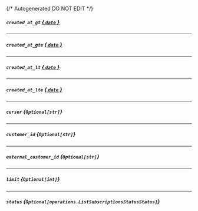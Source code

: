 {/* Autogenerated DO NOT EDIT  */}

##### `created_at_gt` [*{ `date` }*](https://docs.python.org/3/library/datetime.html#date-objects)

---
##### `created_at_gte` [*{ `date` }*](https://docs.python.org/3/library/datetime.html#date-objects)

---
##### `created_at_lt` [*{ `date` }*](https://docs.python.org/3/library/datetime.html#date-objects)

---
##### `created_at_lte` [*{ `date` }*](https://docs.python.org/3/library/datetime.html#date-objects)

---
##### `cursor` *{`Optional[str]`}*

---
##### `customer_id` *{`Optional[str]`}*

---
##### `external_customer_id` *{`Optional[str]`}*

---
##### `limit` *{`Optional[int]`}*

---
##### `status` *{`Optional[operations.ListSubscriptionsStatusStatus]`}*
<Collapsible>
    <ListSubscriptionsStatusStatus/>
</Collapsible>


